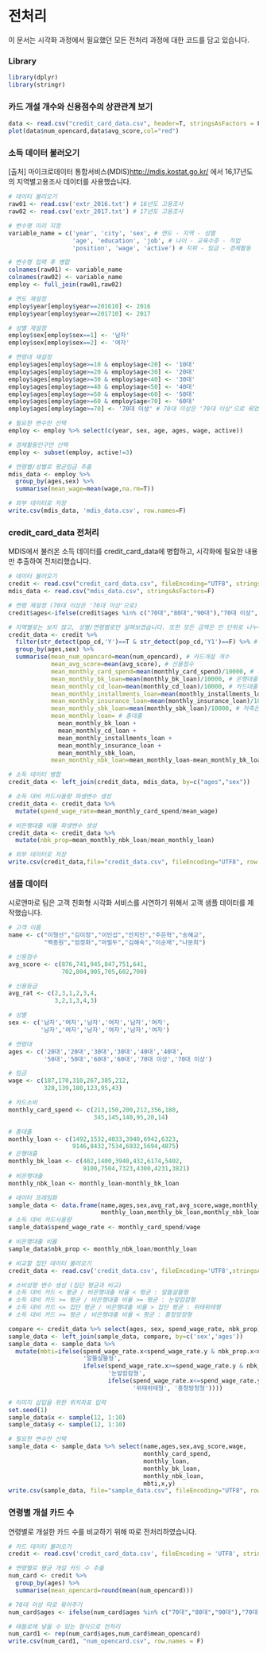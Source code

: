 # 전처리

이 문서는 시각화 과정에서 필요했던 모든 전처리 과정에 대한 코드를 담고 있습니다.

### Library
```{r library, include=TRUE}
library(dplyr)
library(stringr)
```

### 카드 개설 개수와 신용점수의 상관관계 보기

```{r correlation, include=TRUE}
data <- read.csv("credit_card_data.csv", header=T, stringsAsFactors = F, fileEncoding = "UTF8")
plot(data$num_opencard,data$avg_score,col="red")
```

### 소득 데이터 불러오기

[출처] 마이크로데이터 통합서비스(MDIS)<http://mdis.kostat.go.kr/> 에서 16,17년도의 지역별고용조사 데이터를 사용했습니다.

```{r mdis, include=TRUE}
# 데이터 불러오기
raw01 <- read.csv('extr_2016.txt') # 16년도 고용조사
raw02 <- read.csv('extr_2017.txt') # 17년도 고용조사

# 변수명 미리 지정
variable_name = c('year', 'city', 'sex', # 연도 - 지역 - 성별
                  'age', 'education', 'job', # 나이 - 교육수준 - 직업
                  'position', 'wage', 'active') # 지위 - 임금 - 경제활동

# 변수명 입력 후 병합
colnames(raw01) <- variable_name
colnames(raw02) <- variable_name
employ <- full_join(raw01,raw02)

# 연도 재설정
employ$year[employ$year==201610] <- 2016
employ$year[employ$year==201710] <- 2017

# 성별 재설정
employ$sex[employ$sex==1] <- '남자'
employ$sex[employ$sex==2] <- '여자'

# 연령대 재설정
employ$ages[employ$age>=10 & employ$age<20] <- '10대'
employ$ages[employ$age>=20 & employ$age<30] <- '20대'
employ$ages[employ$age>=30 & employ$age<40] <- '30대'
employ$ages[employ$age>=40 & employ$age<50] <- '40대'
employ$ages[employ$age>=50 & employ$age<60] <- '50대'
employ$ages[employ$age>=60 & employ$age<70] <- '60대'
employ$ages[employ$age>=70] <- '70대 이상' # 70대 이상은 '70대 이상'으로 묶었습니다.

# 필요한 변수만 선택
employ <- employ %>% select(c(year, sex, age, ages, wage, active))

# 경제활동인구만 선택
employ <- subset(employ, active!=3)

# 연령별/성별로 평균임금 추출
mdis_data <- employ %>%
  group_by(ages,sex) %>%
  summarise(mean_wage=mean(wage,na.rm=T))

# 외부 데이터로 저장
write.csv(mdis_data, 'mdis_data.csv', row.names=F)
```

### credit_card_data 전처리

MDIS에서 불러온 소득 데이터를 credit_card_data에 병합하고, 시각화에 필요한 내용만 추출하여 전처리했습니다.

```{r credit, include=TRUE}
# 데이터 불러오기
credit <- read.csv("credit_card_data.csv", fileEncoding="UTF8", stringsAsFactors=F)
mdis_data <- read.csv("mdis_data.csv", stringsAsFactors=F)

# 연령 재설정 (70대 이상은 '70대 이상'으로)
credit$ages<-ifelse(credit$ages %in% c("70대","80대","90대"),"70대 이상", credit$ages)

# 지역별로는 보지 않고, 성별/연령별로만 살펴보겠습니다. 또한 모든 금액은 만 단위로 나누어 전처리했습니다.
credit_data <- credit %>%
  filter(str_detect(pop_cd,'Y')==T & str_detect(pop_cd,'Y1')==F) %>% # Y1이 아닌 내용을 필터링하여 10대 데이터를 제거했습니다. 
  group_by(ages,sex) %>%
  summarise(mean_num_opencard=mean(num_opencard), # 카드개설 개수
            mean_avg_score=mean(avg_score), # 신용점수
            mean_monthly_card_spend=mean(monthly_card_spend)/10000, # 카드소비량
            mean_monthly_bk_loan=mean(monthly_bk_loan)/10000, # 은행대출
            mean_monthly_cd_loan=mean(monthly_cd_loan)/10000, # 카드대출
            mean_monthly_installments_loan=mean(monthly_installments_loan)/10000, # 할부대출
            mean_monthly_insurance_loan=mean(monthly_insurance_loan)/10000, # 보험대출
            mean_monthly_sbk_loan=mean(monthly_sbk_loan)/10000, # 저축은행대출
            mean_monthly_loan= # 총대출
              mean_monthly_bk_loan +
              mean_monthly_cd_loan +
              mean_monthly_installments_loan +
              mean_monthly_insurance_loan +
              mean_monthly_sbk_loan,
            mean_monthly_nbk_loan=mean_monthly_loan-mean_monthly_bk_loan) #비은행대출

# 소득 데이터 병합
credit_data <- left_join(credit_data, mdis_data, by=c("ages","sex")) 

# 소득 대비 카드사용량 파생변수 생성
credit_data <- credit_data %>%
  mutate(spend_wage_rate=mean_monthly_card_spend/mean_wage)

# 비은행대출 비율 파생변수 생성
credit_data <- credit_data %>%
  mutate(nbk_prop=mean_monthly_nbk_loan/mean_monthly_loan)

# 외부 데이터로 저장
write.csv(credit_data,file="credit_data.csv", fileEncoding="UTF8", row.names = F)
```

### 샘플 데이터 

시로앤마로 팀은 고객 친화형 시각화 서비스를 시연하기 위해서 고객 샘플 데이터를 제작했습니다.

```{r sample, include=TRUE}
# 고객 이름
name <- c("이형선","김이정","이인섭","안지민","주은혁","송혜교",
          "백종원","엄정화","마필두","김해숙","이순재","나문희")

# 신용점수
avg_score <- c(876,741,945,847,751,641,
               702,804,905,705,602,700)

# 신용등급
avg_rat <- c(2,3,1,2,3,4,
             3,2,1,3,4,3)

# 성별
sex <- c('남자','여자','남자','여자','남자','여자',
         '남자','여자','남자','여자','남자','여자')

# 연령대
ages <- c('20대','20대','30대','30대','40대','40대',
          '50대','50대','60대','60대','70대 이상','70대 이상')

# 임금
wage <- c(187,170,310,267,385,212,
          320,139,180,123,95,43)

# 카드소비
monthly_card_spend <- c(213,150,200,212,356,180,
                        345,145,140,95,20,14)

# 총대출
monthly_loan <- c(1492,1532,4033,3940,6942,6323,
                  9146,8432,7534,6932,5694,4875)
# 은행대출
monthly_bk_loan <- c(402,1400,3940,432,6174,5402,
                     9100,7504,7323,4300,4231,3821)
# 비은행대출
monthly_nbk_loan <- monthly_loan-monthly_bk_loan

# 데이터 프레임화
sample_data <- data.frame(name,ages,sex,avg_rat,avg_score,wage,monthly_card_spend,
                          monthly_loan,monthly_bk_loan,monthly_nbk_loan)
# 소득 대비 카드사용량
sample_data$spend_wage_rate <- monthly_card_spend/wage

# 비은행대출 비율
sample_data$nbk_prop <- monthly_nbk_loan/monthly_loan

# 비교할 집단 데이터 불러오기
credit_data <- read.csv('credit_data.csv', fileEncoding='UTF8',stringsAsFactors=F)

# 소비성향 변수 생성 (집단 평균과 비교)
# 소득 대비 카드 < 평균 / 비은행대출 비율 < 평균 : 알뜰살뜰형
# 소득 대비 카드 >= 평균 / 비은행대출 비율 >= 평균 : 눈앞캄캄형
# 소득 대비 카드 <= 집단 평균 / 비은행대출 비율 > 집단 평균 : 위태위태형
# 소득 대비 카드 >= 평균 / 비은행대출 비율 < 평균 : 흥청망청형 

compare <- credit_data %>% select(ages, sex, spend_wage_rate, nbk_prop)
sample_data <- left_join(sample_data, compare, by=c('sex','ages'))
sample_data <- sample_data %>% 
  mutate(mbti=ifelse(spend_wage_rate.x<spend_wage_rate.y & nbk_prop.x<nbk_prop.y,
                     '알뜰살뜰형',
                     ifelse(spend_wage_rate.x>=spend_wage_rate.y & nbk_prop.x>=nbk_prop.y,
                            '눈앞캄캄형',
                            ifelse(spend_wage_rate.x<=spend_wage_rate.y & nbk_prop.x>nbk_prop.y,
                                   '위태위태형', '흥청망청형'))))

# 이미지 삽입을 위한 위치좌표 입력
set.seed(1)
sample_data$x <- sample(12, 1:10)
sample_data$y <- sample(12, 1:10)

# 필요한 변수만 선택
sample_data <- sample_data %>% select(name,ages,sex,avg_score,wage,
                                      monthly_card_spend,
                                      monthly_loan,
                                      monthly_bk_loan,
                                      monthly_nbk_loan,
                                      mbti,x,y)
write.csv(sample_data, file="sample_data.csv", fileEncoding="UTF8", row.names = F)
```

### 연령별 개설 카드 수

연령별로 개설한 카드 수를 비교하기 위해 따로 전처리하였습니다.

```{r num_card, include=TRUE}
# 카드 데이터 불러오기
credit <- read.csv('credit_card_data.csv', fileEncoding = 'UTF8', stringsAsFactors = F)

# 연령별로 평균 개설 카드 수 추출
num_card <- credit %>%
  group_by(ages) %>%
  summarise(mean_opencard=round(mean(num_opencard)))

# 70대 이상 따로 묶어주기
num_card$ages <- ifelse(num_card$ages %in% c("70대","80대","90대"),"70대 이상",num_card$ages)

# 태블로에 넣을 수 있는 형식으로 전처리
num_card1 <- rep(num_card$ages,num_card$mean_opencard)
write.csv(num_card1, "num_opencard.csv", row.names = F)
```